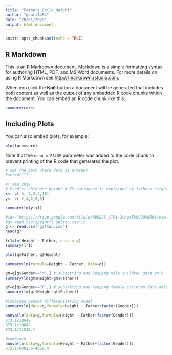 ```yaml
---
title: "Fathers_Child_Height"
author: "gouti1454"
date: "28/01/2020"
output: html_document
---
```


```r
knitr::opts_chunk$set(echo = TRUE)
```

## R Markdown

This is an R Markdown document. Markdown is a simple formatting syntax for authoring HTML, PDF, and MS Word documents. For more details on using R Markdown see <http://rmarkdown.rstudio.com>.

When you click the **Knit** button a document will be generated that includes both content as well as the output of any embedded R code chunks within the document. You can embed an R code chunk like this:

```r
summary(cars)
```

## Including Plots

You can also embed plots, for example:

```r
plot(pressure)
```

Note that the `echo = FALSE` parameter was added to the code chunk to prevent printing of the R code that generated the plot.
```r
# Set the path where data is present
#setwd("")
```


```r
#7 sep 2019
# Predict chidrens height # 7% variances is explained by fathers height
x<- c(-4,-2,2,4,10)
y<- c(-2,4,2,6,8)
```

```r
summary(lm(y~x))

```

```r
#id<-"https://drive.google.com/file/d/0B0ELS_iT9i-2ckgzTkNVQUVWRWs/view"
#g<-read.csv(sprintf("galton.csv"))
g <- read.csv("galton.csv")
head(g)
```

```r
lr1=lm(Height ~ Father, data = g)
summary(lr1)
```

```r
plot(g$Father, g$Height)
```

```r
summary(lm(formula=Height ~ Father, data=g))

```


```r
gm=g[g$Gender=="M",] # subsetting and keeping male children data only
summary(lm(gm$Height~gm$Father))
```

```r
gf=g[g$Gender=="F",] # subsetting and keeping female children data only
summary(lm(gf$Height~gf$Father))
```

```r
#Combined gender differentiating model
summary(lm(data=g,formula=Height ~ Father+factor(Gender))) 
```


```r
anova(lm(data=g,formula=Height ~ Father+factor(Gender)))
873.1/10642
873.1+10642
873.1/11515.1
```


```r
#combined 
anova(lm(data=g,formula=Height ~ Father+factor(Gender)))
872.1+6002.6+4639.4
```

```r

```


```r

```


```r

```

